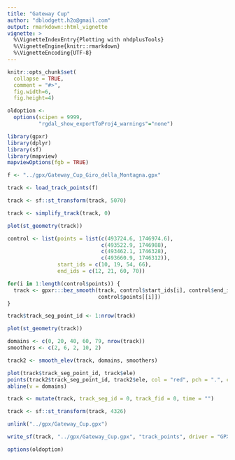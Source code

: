 ```yaml
---
title: "Gateway Cup"
author: "dblodgett.h2o@gmail.com"
output: rmarkdown::html_vignette
vignette: >
  %\VignetteIndexEntry{Plotting with nhdplusTools}
  %\VignetteEngine{knitr::rmarkdown}
  %\VignetteEncoding{UTF-8}
---
```


```r
knitr::opts_chunk$set(
  collapse = TRUE,
  comment = "#>",
  fig.width=6,
  fig.height=4)

oldoption <-
  options(scipen = 9999,
          "rgdal_show_exportToProj4_warnings"="none")

library(gpxr)
library(dplyr)
library(sf)
library(mapview)
mapviewOptions(fgb = TRUE)
```

```r

f <- "../gpx/Gateway_Cup_Giro_della_Montagna.gpx"

track <- load_track_points(f)

track <- sf::st_transform(track, 5070)

track <- simplify_track(track, 0)

plot(st_geometry(track))

control <- list(points = list(c(493724.6, 1746974.6), 
                              c(493522.9, 1746988), 
                              c(493462.1, 1746328), 
                              c(493660.9, 1746312)),
                start_ids = c(10, 19, 54, 66),
                end_ids = c(12, 21, 60, 70))

for(i in 1:length(control$points)) {
  track <- gpxr:::bez_smooth(track, control$start_ids[i], control$end_ids[i], 
                             control$points[[i]])
}

track$track_seg_point_id <- 1:nrow(track)

plot(st_geometry(track))
```

```r
domains <- c(0, 20, 40, 60, 79, nrow(track))
smoothers <- c(2, 6, 2, 10, 2)

track2 <- smooth_elev(track, domains, smoothers)

plot(track$track_seg_point_id, track$ele)
points(track2$track_seg_point_id, track2$ele, col = "red", pch = ".", cex = 3)
abline(v = domains)
```

```r
track <- mutate(track, track_seg_id = 0, track_fid = 0, time = "")

track <- sf::st_transform(track, 4326)

unlink("../gpx/Gateway_Cup.gpx")

write_sf(track, "../gpx/Gateway_Cup.gpx", "track_points", driver = "GPX")
```

```r
options(oldoption)
```
